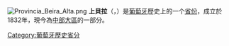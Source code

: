 {{Unreferenced|time=2022-02-26T03:03:40+00:00}}
[[File:Provincia_Beira_Alta.png|thumb]]
'''上貝拉'''（{{lang-pt|Beira Alta}}，{{IPA-pt|bɐiɾɐ aɫtɐ}}）是[[葡萄牙|葡萄牙]]歷史上的一个[[省_(葡萄牙)|省份]]，成立於1832年，現今為[[中部大區_(葡萄牙)|中部大區]]的一部分。

{{葡萄牙历史省份}}
[[Category:葡萄牙歷史省分|Category:葡萄牙歷史省分]]